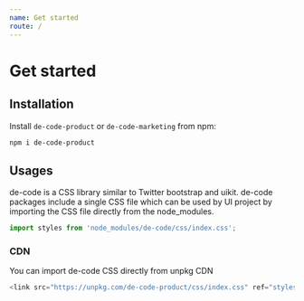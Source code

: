 ```yaml
---
name: Get started
route: /
---
```


# Get started

## Installation
Install `de-code-product` or `de-code-marketing` from npm:

```bash
npm i de-code-product
```

## Usages
de-code is a CSS library similar to Twitter bootstrap and uikit. de-code packages include a single CSS file which can be used by UI project by importing the CSS file directly from the node_modules.

```js
import styles from 'node_modules/de-code/css/index.css';
```
### CDN
You can import de-code CSS directly from unpkg CDN
```js
<link src="https://unpkg.com/de-code-product/css/index.css" ref="stylesheet">
```
